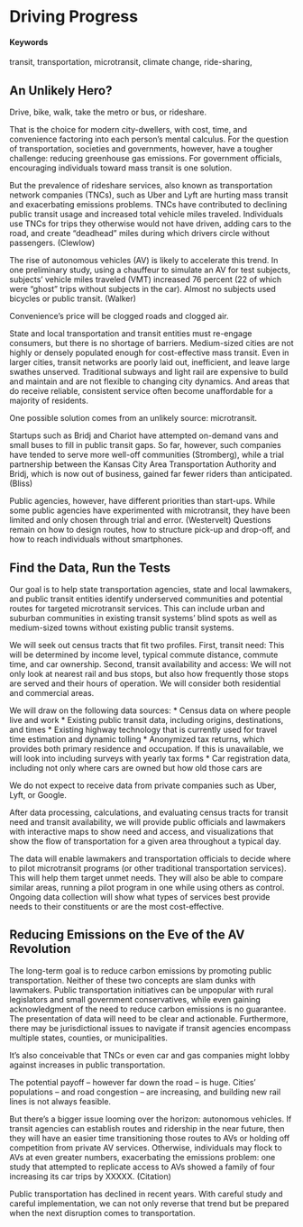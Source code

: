 # Driving Progress {#increasing-public-transit-access}

#### Keywords {-}

transit, transportation, microtransit, climate change, ride-sharing, 

## An Unlikely Hero?

Drive, bike, walk, take the metro or bus, or rideshare. 

That is the choice for modern city-dwellers, with cost, time, and convenience factoring into each person’s mental calculus. For the question of transportation, societies and governments, however, have a tougher challenge: reducing greenhouse gas emissions. For government officials, encouraging individuals toward mass transit is one solution.

But the prevalence of rideshare services, also known as transportation network companies (TNCs), such as Uber and Lyft are hurting mass transit and exacerbating emissions problems. TNCs have contributed to declining public transit usage and increased total vehicle miles traveled. Individuals use TNCs for trips they otherwise would not have driven, adding cars to the road, and create “deadhead” miles during which drivers circle without passengers. (Clewlow)

The rise of autonomous vehicles (AV) is likely to accelerate this trend. In one preliminary study, using a chauffeur to simulate an AV for test subjects, subjects’ vehicle miles traveled (VMT) increased 76 percent (22 of which were “ghost” trips without subjects in the car). Almost no subjects used bicycles or public transit. (Walker)

Convenience’s price will be clogged roads and clogged air.

State and local transportation and transit entities must re-engage consumers, but there is no shortage of barriers. Medium-sized cities are not highly or densely populated enough for cost-effective mass transit. Even in larger cities, transit networks are poorly laid out, inefficient, and leave large swathes unserved. Traditional subways and light rail are expensive to build and maintain and are not flexible to changing city dynamics. And areas that do receive reliable, consistent service often become unaffordable for a majority of residents.

One possible solution comes from an unlikely source: microtransit. 

Startups such as Bridj and Chariot have attempted on-demand vans and small buses to fill in public transit gaps. So far, however, such companies have tended to serve more well-off communities (Stromberg), while a trial partnership between the Kansas City Area Transportation Authority and Bridj, which is now out of business, gained far fewer riders than anticipated. (Bliss)

Public agencies, however, have different priorities than start-ups. While some public agencies have experimented with microtransit, they have been limited and only chosen through trial and error. (Westervelt) Questions remain on how to design routes, how to structure pick-up and drop-off, and how to reach individuals without smartphones. 

## Find the Data, Run the Tests

Our goal is to help state transportation agencies, state and local lawmakers, and public transit entities identify underserved communities and potential routes for targeted microtransit services.  This can include urban and suburban communities in existing transit systems' blind spots as well as medium-sized towns without existing public transit systems.

We will seek out census tracts that fit two profiles. First, transit need: This will be determined by income level, typical commute distance, commute time, and car ownership. Second, transit availability and access: We will not only look at nearest rail and bus stops, but also how frequently those stops are served and their hours of operation. We will consider both residential and commercial areas.

We will draw on the following data sources:
* Census data on where people live and work
* Existing public transit data, including origins, destinations, and times
* Existing highway technology that is currently used for travel time estimation and dynamic tolling
* Anonymized tax returns, which provides both primary residence and occupation. If this is unavailable, we will look into including surveys with yearly tax forms
* Car registration data, including not only where cars are owned but how old those cars are 

We do not expect to receive data from private companies such as Uber, Lyft, or Google.

After data processing, calculations, and evaluating census tracts for transit need and transit availability, we will provide public officials and lawmakers with interactive maps to show need and access, and visualizations that show the flow of transportation for a given area throughout a typical day. 

The data will enable lawmakers and transportation officials to decide where to pilot microtransit programs (or other traditional transportation services). This will help them target unmet needs. They will also be able to compare similar areas, running a pilot program in one while using others as control. Ongoing data collection will show what types of services best provide needs to their constituents or are the most cost-effective.

## Reducing Emissions on the Eve of the AV Revolution

The long-term goal is to reduce carbon emissions by promoting public transportation. Neither of these two concepts are slam dunks with lawmakers. Public transportation initiatives can be unpopular with rural legislators and small government conservatives, while even gaining acknowledgment of the need to reduce carbon emissions is no guarantee. The presentation of data will need to be clear and actionable. Furthermore, there may be jurisdictional issues to navigate if transit agencies encompass multiple states, counties, or municipalities.

It's also conceivable that TNCs or even car and gas companies might lobby against increases in public transportation.

The potential payoff -- however far down the road -- is huge. Cities' populations -- and road congestion -- are increasing, and building new rail lines is not always feasible.

But there's a bigger issue looming over the horizon: autonomous vehicles. If transit agencies can establish routes and ridership in the near future, then they will have an easier time transitioning those routes to AVs or holding off competition from private AV services. Otherwise, individuals may flock to AVs at even greater numbers, exacerbating the emissions problem: one study that attempted to replicate access to AVs showed a family of four increasing its car trips by XXXXX. (Citation)

Public transportation has declined in recent  years. With careful study and careful implementation, we can not only reverse that trend but be prepared when the next disruption comes to transportation. 


